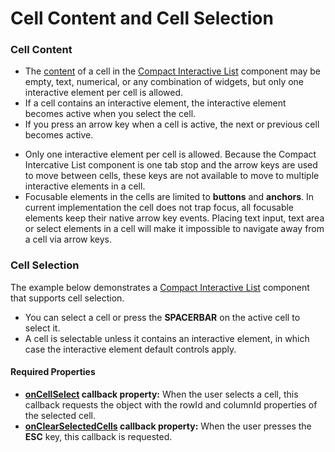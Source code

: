
# Cell Content and Cell Selection

### Cell Content

* The [content](/components/cerner-terra-framework-docs/compact-interactive-list/about#cell) of a cell in the [Compact Interactive List](/components/cerner-terra-framework-docs/compact-interactive-list/about) component may be empty, text, numerical, or any combination of widgets, but only one interactive element per cell is allowed.
* If a cell contains an interactive element, the interactive element becomes active when you select the cell. 
* If you press an arrow key when a cell is active, the next or previous cell becomes active.

<Notice variant="important" ariaLevel="3">

* Only one interactive element per cell is allowed. Because the Compact Intercative List component is one tab stop and the arrow keys are used to move between cells, these keys are not available to move to multiple interactive elements in a cell. 
* Focusable elements in the cells are limited to **buttons** and **anchors**. In current implementation the cell does not trap focus, 
all focusable elements keep their native arrow key events. Placing text input, text area or select elements in a cell will make it impossible to navigate away from a cell via arrow keys. 

</Notice>

### Cell Selection

The example below demonstrates a [Compact Interactive List](/components/cerner-terra-framework-docs/compact-interactive-list/about) component that supports cell selection. 

* You can select a cell or press the **SPACERBAR** on the active cell to select it. 
* A cell is selectable unless it contains an interactive element, in which case the interactive element default controls apply.

#### Required Properties

* **[onCellSelect](/components/cerner-terra-framework-docs/compact-interactive-list/about#compact-interactive-list-props-table) callback property:** When the user selects a cell, this callback requests the object with the rowId and columnId properties of the selected cell. 
* **[onClearSelectedCells](/components/cerner-terra-framework-docs/compact-interactive-list/about#compact-interactive-list-props-table) callback property:** When the user presses the **ESC** key, this callback is requested.

<CellContent />
